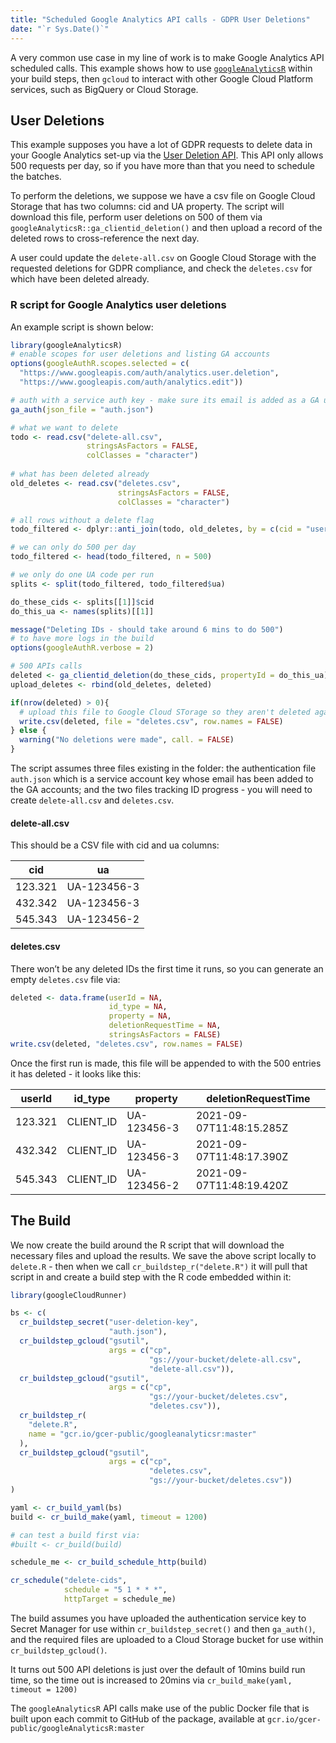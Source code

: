 ```yaml
---
title: "Scheduled Google Analytics API calls - GDPR User Deletions"
date: "`r Sys.Date()`"
---
```


A very common use case in my line of work is to make Google Analytics API scheduled calls.  This example shows how to use [`googleAnalyticsR`](https://code.markedmondson.me/googleAnalyticsR/) within your build steps, then `gcloud` to interact with other Google Cloud Platform services, such as BigQuery or Cloud Storage.

## User Deletions

This example supposes you have a lot of GDPR requests to delete data in your Google Analytics set-up via the [User Deletion API](https://developers.google.com/analytics/devguides/config/userdeletion/v3).  This API only allows 500 requests per day, so if you have more than that you need to schedule the batches.

To perform the deletions, we suppose we have a csv file on Google Cloud Storage that has two columns: cid and UA property.  The script will download this file, perform user deletions on 500 of them via `googleAnalyticsR::ga_clientid_deletion()` and then upload a record of the deleted rows to cross-reference the next day.

A user could update the `delete-all.csv` on Google Cloud Storage with the requested deletions for GDPR compliance, and check the `deletes.csv` for which have been deleted already.

### R script for Google Analytics user deletions

An example script is shown below:

```r
library(googleAnalyticsR)
# enable scopes for user deletions and listing GA accounts
options(googleAuthR.scopes.selected = c(
  "https://www.googleapis.com/auth/analytics.user.deletion",
  "https://www.googleapis.com/auth/analytics.edit"))

# auth with a service auth key - make sure its email is added as a GA user
ga_auth(json_file = "auth.json")

# what we want to delete
todo <- read.csv("delete-all.csv", 
                 stringsAsFactors = FALSE, 
                 colClasses = "character")
                 
# what has been deleted already
old_deletes <- read.csv("deletes.csv", 
                        stringsAsFactors = FALSE, 
                        colClasses = "character")

# all rows without a delete flag
todo_filtered <- dplyr::anti_join(todo, old_deletes, by = c(cid = "userId"))

# we can only do 500 per day
todo_filtered <- head(todo_filtered, n = 500)

# we only do one UA code per run
splits <- split(todo_filtered, todo_filtered$ua)

do_these_cids <- splits[[1]]$cid
do_this_ua <- names(splits)[[1]]

message("Deleting IDs - should take around 6 mins to do 500")
# to have more logs in the build
options(googleAuthR.verbose = 2) 

# 500 APIs calls
deleted <- ga_clientid_deletion(do_these_cids, propertyId = do_this_ua)
upload_deletes <- rbind(old_deletes, deleted)

if(nrow(deleted) > 0){
  # upload this file to Google Cloud STorage so they aren't deleted again
  write.csv(deleted, file = "deletes.csv", row.names = FALSE)
} else {
  warning("No deletions were made", call. = FALSE)
}
```

The script assumes three files existing in the folder: the authentication file `auth.json` which is a service account key whose email has been added to the GA accounts; and the two files tracking ID progress - you will need to create `delete-all.csv` and `deletes.csv`.

#### delete-all.csv

This should be a CSV file with cid and ua columns:

| cid | ua  |
|-----|-----|
| 123.321 | UA-123456-3 |
| 432.342 | UA-123456-3 |
| 545.343 | UA-123456-2 |


#### deletes.csv

There won't be any deleted IDs the first time it runs, so you can generate an empty `deletes.csv` file via:

```r
deleted <- data.frame(userId = NA, 
                      id_type = NA, 
                      property = NA, 
                      deletionRequestTime = NA,
                      stringsAsFactors = FALSE)
write.csv(deleted, "deletes.csv", row.names = FALSE)
```

Once the first run is made, this file will be appended to with the 500 entries it has deleted - it looks like this:

| userId  | id_type   |   property  |    deletionRequestTime  |
|-----|-----|-----|-----|
| 123.321 | CLIENT_ID | UA-123456-3 | 2021-09-07T11:48:15.285Z |
| 432.342 | CLIENT_ID | UA-123456-3 | 2021-09-07T11:48:17.390Z | 
| 545.343 | CLIENT_ID | UA-123456-2 | 2021-09-07T11:48:19.420Z |

## The Build

We now create the build around the R script that will download the necessary files and upload the results.  We save the above script locally to `delete.R` - then when we call `cr_buildstep_r("delete.R")` it will pull that script in and create a build step with the R code embedded within it:

```r
library(googleCloudRunner)

bs <- c(
  cr_buildstep_secret("user-deletion-key",
                      "auth.json"),
  cr_buildstep_gcloud("gsutil",
                      args = c("cp",
                               "gs://your-bucket/delete-all.csv",
                               "delete-all.csv")),
  cr_buildstep_gcloud("gsutil",
                      args = c("cp",
                               "gs://your-bucket/deletes.csv",
                               "deletes.csv")),
  cr_buildstep_r(
    "delete.R",
    name = "gcr.io/gcer-public/googleanalyticsr:master"
  ),
  cr_buildstep_gcloud("gsutil",
                      args = c("cp",
                               "deletes.csv",
                               "gs://your-bucket/deletes.csv"))
)

yaml <- cr_build_yaml(bs)
build <- cr_build_make(yaml, timeout = 1200)

# can test a build first via:
#built <- cr_build(build)

schedule_me <- cr_build_schedule_http(build)

cr_schedule("delete-cids", 
            schedule = "5 1 * * *", 
            httpTarget = schedule_me)
```

The build assumes you have uploaded the authentication service key to Secret Manager for use within `cr_buildstep_secret()` and then `ga_auth()`, and the required files are uploaded to a Cloud Storage bucket for use within `cr_buildstep_gcloud()`.

It turns out 500 API deletions is just over the default of 10mins build run time, so the time out is increased to 20mins via `cr_build_make(yaml, timeout = 1200)`

The `googleAnalyticsR` API calls make use of the public Docker file that is built upon each commit to GitHub of the package, available at `gcr.io/gcer-public/googleAnalyticsR:master`


